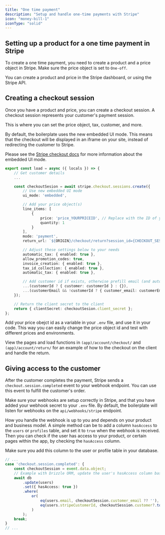 ```yaml
---
title: "One time payment"
description: "Setup and handle one-time payments with Stripe"
icon: "money-bill-1"
iconType: "solid"
---
```


## Setting up a product for a one time payment in Stripe

To create a one time payment, you need to create a product and a price object in Stripe. Make sure the price object is set to `One-off`.

You can create a product and price in the Stripe dashboard, or using the Stripe API.

## Creating a checkout session

Once you have a product and price, you can create a checkout session. 
A checkout session represents your customer's payment session. 

This is where you can set the price object, tax, customer, and more.

By default, the boilerplate uses the new embedded UI mode. This means that the checkout will be displayed in an iframe on your site, instead of redirecting the customer to Stripe.

Please see the [Stripe checkout docs](https://stripe.com/docs/checkout/embedded/quickstart) for more information about the embedded UI mode.
```typescript (app)/account/checkout/+page.server.ts
export const load = async ({ locals }) => {
    // Get customer details
    ...

	const checkoutSesion = await stripe.checkout.sessions.create({
        // Use new embedded UI mode
		ui_mode: 'embedded',

        // Add your price object(s)
		line_items: [
			{
				price: 'price_YOURPRICEID', // Replace with the ID of your price object
				quantity: 1
			}
		],
		mode: 'payment',
		return_url: `${ORIGIN}/checkout/return?session_id={CHECKOUT_SESSION_ID}`,

        // Adjust these settings below to your needs
		automatic_tax: { enabled: true },
        allow_promotion_codes: true,
        invoice_creation: { enabled: true },
        tax_id_collection: { enabled: true },
        automatic_tax: { enabled: true },

        // Add customer id if exists, otherwise prefill email (and auto create customer)
        ...(customerId ? { customer: customerId } : {}),
        ...(customerEmail && !customerId ? { customer_email: customerEmail } : {})
	});

    // Return the client secret to the client
    return { clientSecret: checkoutSesion.client_secret };
};
```

<Tip>
    Add your price obejct id as a variable in your <code>.env</code> file, and use it in your code. This way you can easily change the price object id and test with different prices and environments.
</Tip>

View the pages and load functions in `(app)/account/checkout/` and `(app)/account/return/` for an example of how to the checkout on the client and handle the return.

## Giving access to the customer

After the customer completes the payment, Stripe sends a `checkout.session.completed` event to your webhook endpoint. You can use this event to fulfill the customer's order.

Make sure your webhooks are setup correctly in Stripe, and that you have added your webhook secret to your `.env` file. By default, the boilerplate will listen for webhooks on the `api/webhooks/stripe` endpoint.

How you handle the webhook is up to you and depends on your product and business model. 
A simple method can be to add a column `hasAccess` to the `users` or `profiles` table, and set it to `true` when the webhook is received.
Then you can check if the user has access to your product, or certain pages within the app, by checking the `hasAccess` column.

Make sure you add this column to the user or profile table in your database.

```typescript api/webhooks/stripe/+server.ts (example)
// ...
case 'checkout.session.completed': {
    const checkoutSession = event.data.object;
    // Example with Drizzle ORM, update the user's hasAccess column based on the customer email or stripe customer id
    await db
        .update(users)
        .set({ hasAccess: true })
        .where(
            or(
                eq(users.email, checkoutSession.customer_email ?? ''),
                eq(users.stripeCustomerId, checkoutSession.customer?.toString() ?? '')
            )
        );
    break;
}
// ...
```